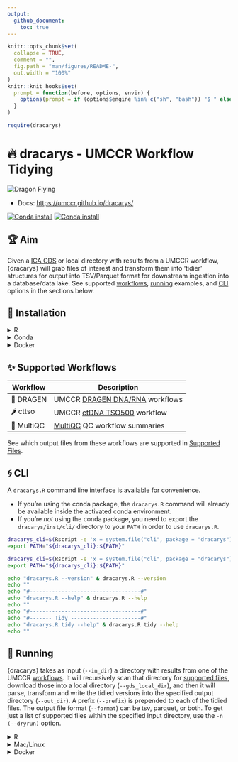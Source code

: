```yaml
---
output:
  github_document:
    toc: true
---
```


<!-- README.md is generated from README.Rmd. Please edit that file -->

```r
knitr::opts_chunk$set(
  collapse = TRUE,
  comment = "",
  fig.path = "man/figures/README-",
  out.width = "100%"
)
knitr::knit_hooks$set(
  prompt = function(before, options, envir) {
    options(prompt = if (options$engine %in% c("sh", "bash")) "$ " else "R> ")
  }
)
```

```r
require(dracarys)
```

# 🔥 dracarys - UMCCR Workflow Tidying

![](https://emojis.slackmojis.com/emojis/images/1643515659/16823/flying_dragon.gif?1643515659 "Dragon Flying")


- Docs: <https://umccr.github.io/dracarys/>

[![Conda install](https://anaconda.org/umccr/r-dracarys/badges/version.svg)](https://anaconda.org/umccr/r-dracarys)
[![Conda install](https://anaconda.org/umccr/r-dracarys/badges/latest_release_date.svg)](https://anaconda.org/umccr/r-dracarys)

## 🏆 Aim

Given a [ICA GDS][ica-gds] or local directory with results from a UMCCR workflow,
{dracarys} will grab files of interest and transform them into 'tidier'
structures for output into TSV/Parquet format for downstream ingestion
into a database/data lake.
See supported [workflows](#supported-workflows), [running](#running) examples,
and [CLI](#cli) options in the sections below.

[ica-gds]: <https://developer.illumina.com/illumina-connected-analytics>

## 🍕 Installation

<details>
<summary>R</summary>

```r
remotes::install_github("umccr/dracarys@vX.X.X") # for vX.X.X Release/Tag
```

</details>

<details>
<summary>Conda</summary>

- Linux & MacOS (non-M1)

```bash
mamba create \
  -n dracarys_env \
  -c umccr -c bioconda -c conda-forge \
  r-dracarys==X.X.X

conda activate dracarys_env
```

- MacOS M1

```bash
CONDA_SUBDIR=osx-64 \
  mamba create \
  -n dracarys_env \
  -c umccr -c bioconda -c conda-forge \
  r-dracarys==X.X.X

conda activate dracarys_env
```

</details>

<details>
<summary>Docker</summary>

```bash
docker pull --platform linux/amd64 ghcr.io/umccr/dracarys:X.X.X
```

</details>

<a name="supported-workflows"></a>

## ✨ Supported Workflows

| Workflow   | Description |
|------------|-------------|
| 🐉 DRAGEN  | UMCCR [DRAGEN DNA/RNA][dragen-web] workflows |
| 🌶 cttso   | UMCCR [ctDNA TSO500][cttso-web] workflow |
| 🌈 MultiQC | [MultiQC][multiqc-web] QC workflow summaries |

[dragen-web]: <https://support-docs.illumina.com/SW/DRAGEN_v40/Content/SW/DRAGEN/GPipelineIntro_fDG.htm>
[multiqc-web]: <https://multiqc.info/>
[cttso-web]: <https://support-docs.illumina.com/SW/DRAGEN_TSO500_ctDNA_v2.1/Content/SW/TSO500/WorkflowDiagram_appT500ctDNAlocal.htm>

See which output files from these workflows are supported in
[Supported Files](https://umccr.github.io/dracarys/articles/files.html).

<a name="cli"></a>

## 🌀 CLI

A `dracarys.R` command line interface is available for convenience.

- If you're using the conda package, the `dracarys.R` command will already be
  available inside the activated conda environment.
- If you're _not_ using the conda package, you need to export the
  `dracarys/inst/cli/` directory to your `PATH` in order to use `dracarys.R`.

```bash
dracarys_cli=$(Rscript -e 'x = system.file("cli", package = "dracarys"); cat(x, "\n")' | xargs)
export PATH="${dracarys_cli}:${PATH}"
```

```bash
dracarys_cli=$(Rscript -e 'x = system.file("cli", package = "dracarys"); cat(x, "\n")' | xargs)
export PATH="${dracarys_cli}:${PATH}"

echo "dracarys.R --version" & dracarys.R --version
echo ""
echo "#-----------------------------------#"
echo "dracarys.R --help" & dracarys.R --help
echo ""
echo "#-----------------------------------#"
echo "#------- Tidy ----------------------#"
echo "dracarys.R tidy --help" & dracarys.R tidy --help
echo ""
```

<a name="running"></a>

## 🚕 Running

{dracarys} takes as input (`--in_dir`) a directory with results from one of the
UMCCR [workflows](#supported-workflows). It will recursively scan that directory
for [supported files](https://umccr.github.io/dracarys/articles/files.html),
download those into a local directory (`--gds_local_dir`), and then it will
parse, transform and write the tidied versions into the specified output
directory (`--out_dir`). A prefix (`--prefix`) is prepended to each of the tidied
files. The output file format (`--format`) can be tsv, parquet, or both.
To get just a list of supported files within the specified input directory, use
the `-n (--dryrun)` option.

<details><summary>R</summary>

```r
# help(umccr_tidy)
in_dir <- "gds://path/to/subjectX_multiqc_data/"
out_dir <- tempdir()
prefix <- "subjectX"
umccr_tidy(in_dir = in_dir, out_dir = out_dir, prefix = prefix)
```

</details>

<details><summary>Mac/Linux</summary>

From within an activated conda environment or a shell with the `dracarys.R`
CLI available:

```bash
dracarys.R tidy \
      -i gds://path/to/subjectX_multiqc_data/ \
      -o local_output_dir \
      -p subjectX_prefix
```

</details>

<details><summary>Docker</summary>

```bash
docker container run \
  -v $(PWD):/mount1 \
  --platform=linux/amd64 \
  --env "ICA_ACCESS_TOKEN" \
  --rm -it \
  ghcr.io/umccr/dracarys:X.X.X \
    dracarys.R tidy \
      -i gds://path/to/subjectX_multiqc_data/ \
      -o /mount1/output_dir \
      -p subjectX_prefix
```

</details>
